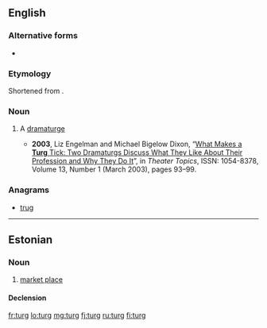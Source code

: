 ==English==

===Alternative forms===
* {{l/en|'turg|’turg}}

===Etymology===
Shortened from {{term|dramaturg|lang=en}}.

===Noun===
{{en-noun}}

# {{context|informal|lang=en}} A [[dramaturge]]
#* '''2003''', Liz Engelman and Michael Bigelow Dixon, “[http://muse.jhu.edu/login?uri=/journals/theatre_topics/v013/13.1engelman.html What Makes a '''Turg''' Tick: Two Dramaturgs Discuss What They Like About Their Profession and Why They Do It]”, in ''Theater Topics'', ISSN: 1054-8378, Volume 13, Number 1 (March 2003), pages 93–99.

===Anagrams===
* [[trug#English|trug]]

----

==Estonian==

===Noun===
{{et-noun|turu|turgu}}

# [[market place]]

====Declension====
{{rfinfl|et|noun}}

[[fr:turg]]
[[lo:turg]]
[[mg:turg]]
[[fj:turg]]
[[ru:turg]]
[[fi:turg]]